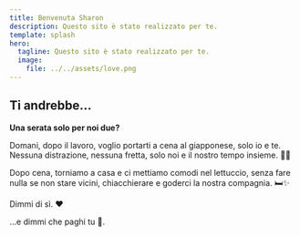 ```yaml
---
title: Benvenuta Sharon
description: Questo sito è stato realizzato per te.
template: splash
hero:
  tagline: Questo sito è stato realizzato per te.
  image:
    file: ../../assets/love.png
---
```


## Ti andrebbe...

**Una serata solo per noi due?**

Domani, dopo il lavoro, voglio portarti a cena al giapponese, solo io e te. Nessuna distrazione, nessuna fretta, solo noi e il nostro tempo insieme. 🥢💕

Dopo cena, torniamo a casa e ci mettiamo comodi nel lettuccio, senza fare nulla se non stare vicini, chiacchierare e goderci la nostra compagnia. 🛏️✨

Dimmi di sì. ❤️

...e dimmi che paghi tu 🫠.